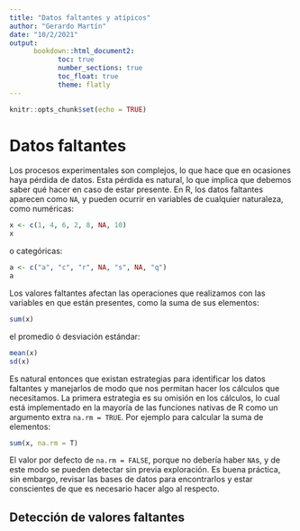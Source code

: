 ```yaml
---
title: "Datos faltantes y atípicos"
author: "Gerardo Martín"
date: "10/2/2021"
output: 
      bookdown::html_document2:
            toc: true 
            number_sections: true
            toc_float: true
            theme: flatly
---
```


```r
knitr::opts_chunk$set(echo = TRUE)
```

# Datos faltantes

Los procesos experimentales son complejos, lo que hace que en ocasiones haya pérdida de datos. Esta pérdida es natural, lo que implica que debemos saber qué hacer en caso de estar presente. En R, los datos faltantes aparecen como `NA`, y pueden ocurrir en variables de cualquier naturaleza, como numéricas:

```r
x <- c(1, 4, 6, 2, 8, NA, 10)
x
```

o categóricas:

```r
a <- c("a", "c", "r", NA, "s", NA, "q")
a
```

Los valores faltantes afectan las operaciones que realizamos con las variables en que están presentes, como la suma de sus elementos:

```r
sum(x)
```

el promedio ó desviación estándar:

```r
mean(x)
sd(x)
```

Es natural entonces que existan estrategias para identificar los datos faltantes y manejarlos de modo que nos permitan hacer los cálculos que necesitamos. La primera estrategia es su omisión en los cálculos, lo cual está implementado en la mayoría de las funciones nativas de R como un argumento extra `na.rm = TRUE`. Por ejemplo para calcular la suma de elementos:

```r
sum(x, na.rm = T)
```

El valor por defecto de `na.rm = FALSE`, porque no debería haber `NA`s, y de este modo se pueden detectar sin previa exploración. Es buena práctica, sin embargo, revisar las bases de datos para encontrarlos y estar conscientes de que es necesario hacer algo al respecto.

## Detección de valores faltantes

